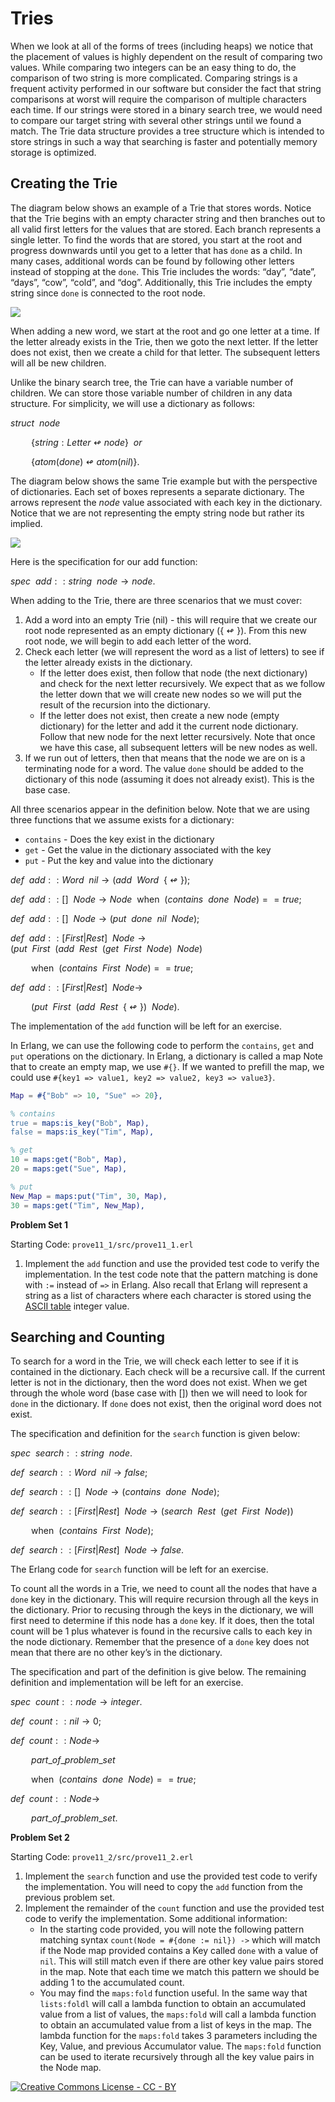 # Tries

When we look at all of the forms of trees (including heaps) we notice that the placement of values is highly dependent on the result of comparing two values.  While comparing two integers can be an easy thing to do, the comparison of two string is more complicated.  Comparing strings is a frequent activity performed in our software but consider the fact that string comparisons at worst will require the comparison of multiple characters each time.  If our strings were stored in a binary search tree, we would need to compare our target string with several other strings until we found a match.  The Trie data structure provides a tree structure which is intended to store strings in such a way that searching is faster and potentially memory storage is optimized.

## Creating the Trie

The diagram below shows an example of a Trie that stores words.  Notice that the Trie begins with an empty character string and then branches out to all valid first letters for the values that are stored.  Each branch represents a single letter.  To find the words that are stored, you start at the root and progress downwards until you get to a letter that has `done` as a child.  In many cases, additional words can be found by following other letters instead of stopping at the `done`.  This Trie includes the words: "day", "date", "days", "cow", "cold", and "dog".  Additionally, this Trie includes the empty string since `done` is connected to the root node.

![](images/trie1.drawio.png)

When adding a new word, we start at the root and go one letter at a time.  If the letter already exists in the Trie, then we goto the next letter.  If the letter does not exist, then we create a child for that letter.  The subsequent letters will all be new children.

Unlike the binary search tree, the Trie can have a variable number of children.  We can store those variable number of children in any data structure.  For simplicity, we will use a dictionary as follows:

:::: {.formulabox data-latex=""}
$struct ~ ~ node$

$\quad \quad \lbrace string:Letter \looparrowleft node \rbrace ~ ~ or$

$\quad \quad \lbrace atom(done) \looparrowleft atom(nil) \rbrace.$
::::
$\nonumber$

The diagram below shows the same Trie example but with the perspective of dictionaries.  Each set of boxes represents a separate dictionary.  The arrows represent the $node$ value associated with each key in the dictionary.  Notice that we are not representing the empty string node but rather its implied.

![](images/trie2.drawio.png)

Here is the specification for our add function:

:::: {.formulabox data-latex=""}
$spec ~ ~ add :: string ~ ~ node \rightarrow node.$
::::
$\nonumber$

When adding to the Trie, there are three scenarios that we must cover:

1. Add a word into an empty Trie (nil) - this will require that we create our root node represented as an empty dictionary ($\lbrace \looparrowleft \rbrace$).  From this new root node, we will begin to add each letter of the word.
2. Check each letter (we will represent the word as a list of letters) to see if the letter already exists in the dictionary. 
	* If the letter does exist, then follow that node (the next dictionary) and check for the next letter recursively.  We expect that as we follow the letter down that we will create new nodes so we will put the result of the recursion into the dictionary.
	* If the letter does not exist, then create a new node (empty dictionary) for the letter and add it the current node dictionary.  Follow that new node for the next letter recursively.  Note that once we have this case, all subsequent letters will be new nodes as well.
3. If we run out of letters, then that means that the node we are on is a terminating node for a word.  The value `done` should be added to the dictionary of this node (assuming it does not already exist).  This is the base case.

All three scenarios appear in the definition below.  Note that we are using three functions that we assume exists for a dictionary:

* `contains` - Does the key exist in the dictionary
* `get` - Get the value in the dictionary associated with the key
* `put` - Put the key and value into the dictionary

:::: {.formulabox data-latex=""}
$de\mathit{f} ~ ~ add :: Word ~ ~ nil \rightarrow (add ~ ~ Word ~ ~ \lbrace \looparrowleft \rbrace);$

$de\mathit{f} ~ ~ add :: [] ~ ~ Node \rightarrow Node ~ ~ \text{when} ~ ~ (contains ~ ~ done ~ ~ Node) == true;$

$de\mathit{f} ~ ~ add :: [] ~ ~ Node \rightarrow (put ~ ~ done ~ ~ nil ~ ~ Node);$

$de\mathit{f} ~ ~ add :: [First|Rest] ~ ~ Node \rightarrow(put ~ ~ First ~ ~ (add ~ ~ Rest ~ ~ (get ~ ~First ~ ~ Node) ~ ~ Node) ~ ~$

$\quad \quad \text{when} ~ ~ (contains ~ ~ First ~ ~ Node) == true;$

$de\mathit{f} ~ ~ add :: [First|Rest] ~ ~ Node \rightarrow$

$\quad \quad (put ~ ~ First ~ ~ (add ~ ~ Rest ~ ~ \lbrace \looparrowleft \rbrace) ~ ~ Node).$
::::
$\nonumber$

The implementation of the `add` function will be left for an exercise.

In Erlang, we can use the following code to perform the `contains`, `get` and `put` operations on the dictionary.  In Erlang, a dictionary is called a map  Note that to create an empty map, we use `#{}`.  If we wanted to prefill the map, we could use `#{key1 => value1, key2 => value2, key3 => value3}`.

```erlang
Map = #{"Bob" => 10, "Sue" => 20},

% contains
true = maps:is_key("Bob", Map),
false = maps:is_key("Tim", Map),

% get
10 = maps:get("Bob", Map),
20 = maps:get("Sue", Map),

% put
New_Map = maps:put("Tim", 30, Map),
30 = maps:get("Tim", New_Map),
```

:::: {.problembox data-latex=""}
**Problem Set 1**

Starting Code: `prove11_1/src/prove11_1.erl`

1. Implement the `add` function and use the provided test code to verify the implementation.  In the test code note that the pattern matching is done with `:=` instead of `=>` in Erlang.  Also recall that Erlang will represent a string as a list of characters where each character is stored using the [ASCII table](https://www.asciitable.com/)  integer value.
::::

## Searching and Counting

To search for a word in the Trie, we will check each letter to see if it is contained in the dictionary.  Each check will be a recursive call.  If the current letter is not in the dictionary, then the word does not exist.  When we get through the whole word (base case with []) then we will need to look for `done` in the dictionary.  If `done` does not exist, then the original word does not exist.  

The specification and definition for the `search` function is given below:

:::: {.formulabox data-latex=""}
$spec ~ ~ search :: string ~ ~ node.$

$de\mathit{f} ~ ~ search :: Word ~ ~ nil \rightarrow false;$

$de\mathit{f} ~ ~ search :: [] ~ ~ Node \rightarrow (contains ~ ~ done ~ ~ Node);$

$de\mathit{f} ~ ~ search :: [First|Rest] ~ ~ Node \rightarrow (search ~ ~ Rest ~ ~ (get ~ ~ First ~ ~ Node)) ~ ~$

$\quad \quad \text{when} ~ ~ (contains ~ ~ First ~ ~ Node);$

$de\mathit{f} ~ ~ search :: [First|Rest] ~ ~ Node \rightarrow false.$
::::
$\nonumber$

The Erlang code for `search` function will be left for an exercise.

To count all the words in a Trie, we need to count all the nodes that have a `done` key in the dictionary.  This will require recursion through all the keys in the dictionary.  Prior to recusing through the keys in the dictionary, we will first need to determine if this node has a `done` key.  If it does, then the total count will be 1 plus whatever is found in the recursive calls to each key in the node dictionary.  Remember that the presence of a `done` key does not mean that there are no other key's in the dictionary.

The specification and part of the definition is give below.  The remaining definition and implementation will be left for an exercise.

:::: {.formulabox data-latex=""}
$spec ~ ~ count :: node \rightarrow integer.$

$de\mathit{f} ~ ~ count :: nil \rightarrow 0;$

$de\mathit{f} ~ ~ count :: Node \rightarrow$

$\quad \quad part\_of\_problem\_set$

$\quad \quad \text{when} ~ ~ (contains ~ ~ done ~ ~ Node) == true;$

$de\mathit{f} ~ ~ count :: Node \rightarrow$

$\quad \quad part\_of\_problem\_set.$
::::

$\nonumber$

:::: {.problembox data-latex=""}
**Problem Set 2**

Starting Code: `prove11_2/src/prove11_2.erl`

1.  Implement the `search` function and use the provided test code to verify the implementation.  You will need to copy the `add` function from the previous problem set.
2.  Implement the remainder of the `count` function and use the provided test code to verify the implementation.  Some additional information:
	* In the starting code provided, you will note the following pattern matching syntax `count(Node = #{done := nil}) ->` which will match if the Node map provided contains a Key called `done` with a value of `nil`.  This will still match even if there are other key value pairs stored in the map.  Note that each time we match this pattern we should be adding 1 to the accumulated count.
	* You may find the `maps:fold` function useful.  In the same way that `lists:foldl` will call a lambda function to obtain an accumulated value from a list of values, the `maps:fold` will call a lambda function to obtain an accumulated value from a list of keys in the map.  The lambda function for the `maps:fold` takes 3 parameters including the Key, Value, and previous Accumulator value.  The `maps:fold` function can be used to iterate recursively through all the key value pairs in the Node map.
::::


$\nonumber$
$\nonumber$
[![Creative Commons License - CC - BY](images/cc-88x31.png)](http://creativecommons.org/licenses/by/4.0/)
